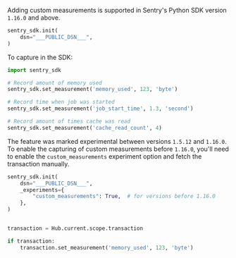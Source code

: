 Adding custom measurements is supported in Sentry's Python SDK version `1.16.0` and above.


```python
sentry_sdk.init(
    dsn="___PUBLIC_DSN___",
)
```

To capture in the SDK:

```python
import sentry_sdk

# Record amount of memory used
sentry_sdk.set_measurement('memory_used', 123, 'byte')

# Record time when job was started
sentry_sdk.set_measurement('job_start_time', 1.3, 'second')

# Record amount of times cache was read
sentry_sdk.set_measurement('cache_read_count', 4)
```

The feature was marked experimental between versions `1.5.12` and `1.16.0`.
To enable the capturing of custom measurements before `1.16.0`, you'll need to enable the `custom_measurements` experiment option
and fetch the transaction manually.


```python
sentry_sdk.init(
    dsn="___PUBLIC_DSN___",
    _experiments={
        "custom_measurements": True,  # for versions before 1.16.0
    },
)


transaction = Hub.current.scope.transaction

if transaction:
    transaction.set_measurement('memory_used', 123, 'byte')
```
